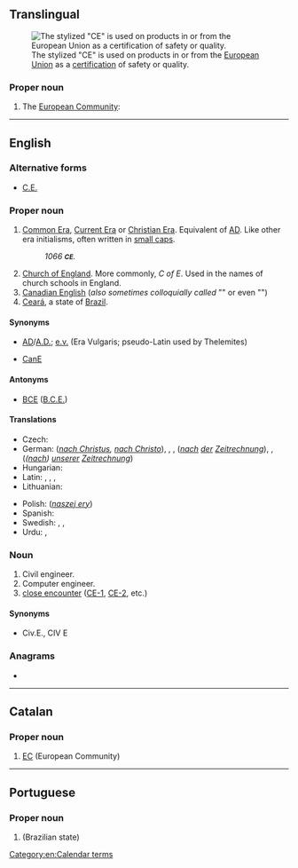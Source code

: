 {{also|Appendix:Variations of "ce"}}
==Translingual==
[[File:Conformité_Européenne_(logo).svg|thumb|The stylized "CE" is used on products in or from the [[European Union]] as a [[certification]] of safety or quality.]]

===Proper noun===
{{mul-proper noun}}

# The [[European Community]]: {{abbreviation of|Communauté Européenne|lang=mul|nocap=1}}

----

==English==

===Alternative forms===
* {{qualifier|time}} [[C.E.]]

===Proper noun===
{{head|en|proper noun}}

# [[Common Era]], [[Current Era]] or [[Christian Era]]. Equivalent of [[AD]]. Like other era initialisms, often written in [[small caps]].
#: ''1066 '''<small>CE</small>'''.''
# [[Church of England]]. More commonly, ''C of E''. Used in the names of church schools in England.
# [[Canadian English]] (''also sometimes colloquially called'' "{{l|en|Canadian}}" or even "{{l|en|Canajan}}")
# [[Ceará]], a state of [[Brazil]].

====Synonyms====
* {{sense|time}} [[AD]]/[[A.D.]]; [[e.v.]] (Era Vulgaris; pseudo-Latin used by Thelemites)
* {{sense|Canadian English}} [[CanE]]

====Antonyms====
* {{sense|time}} [[BCE]] ([[B.C.E.]])

====Translations====
{{trans-top|Common/Current/Christian Era}}
* Czech: {{t+|cs|n. l.}}
* German: {{t+|de|n. Chr.}} (''[[nach Christus]], [[nach Christo]]''), {{t|de|n. Chr. Geb.}}, {{t|de|n. Chr. G.}} {{qualifier|nach Christi Geburt}}, {{t+check|de|n. d. Z.}} (''[[nach]] [[der]] [[Zeitrechnung]]''), {{t+|de|n. u. Z.}}, {{t+check|de|u. Z.}} (''([[nach]]) [[unserer]] [[Zeitrechnung]]'')
* Hungarian: {{t+|hu|i. sz.}}
* Latin: {{t+|la|p. Chr. n.}}, {{t+|la|p. Chr.}}, {{t|la|A. D.}}, {{t+|la|AD}}
* Lithuanian: {{t|lt|m.e.}} {{qualifier|mūsų eros}}
{{trans-mid}}
* Polish: {{t+|pl|n.e.}} (''[[naszej ery]]'')
* Spanish: {{t|es|E.C.|f}} {{qualifier|Era Común}}
* Swedish: {{t+|sv|vt}} {{qualifier|vår tideräkning}}, {{t+|sv|v.t.}} {{qualifier|vår tideräkning}}, {{t+|sv|e.v.t.}} {{qualifier|enligt vår tideräkning}}
* Urdu: {{t|ur|ء}}, {{t|ur|عیسوی}}
{{trans-bottom}}

===Noun===
{{en-noun}}

# Civil engineer.
# Computer engineer.
# [[close encounter]] ([[CE-1]], [[CE-2]], etc.)

====Synonyms====
* {{sense|civil engineer}} Civ.E., CIV E

===Anagrams===
* {{anagrams|en|E.C.|EC|ec.}}

[[Category:en:Calendar terms]]

----

==Catalan==

===Proper noun===
{{ca-proper noun|f}}

# [[EC]] (European Community)

----

==Portuguese==

===Proper noun===
{{pt-proper noun|m}}

# {{abbreviation of|Ceará|lang=pt|nodot=1}} (Brazilian state)